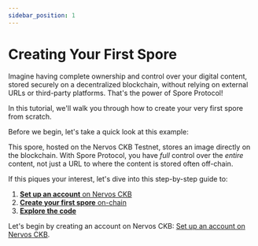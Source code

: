 ```yaml
---
sidebar_position: 1
---
```



# Creating Your First Spore

Imagine having complete ownership and control over your digital content, stored securely on a decentralized blockchain, without relying on external URLs or third-party platforms. That's the power of Spore Protocol!

In this tutorial, we'll walk you through how to create your very first spore from scratch.

Before we begin, let's take a quick look at this example:

<EmbedCard
  title="Spore: 0x075b3210...6061ba7493 | Spore Demo"
  href="https://a-simple-demo.spore.pro/spore/0x075b32100cbc6c082b4c80cd2e2713c30ae0eb2f494dddff435d206061ba7493"
  className="margin-top--sm margin-bottom--lg"
/>

This spore, hosted on the Nervos CKB Testnet, stores an image directly on the blockchain. With Spore Protocol, you have *full* control over the *entire* content, not just a URL to where the content is stored often off-chain.

If this piques your interest, let's dive into this step-by-step guide to:

1. [**Set up an account** on Nervos CKB](./setup-account)
2. [**Create your first spore** on-chain](./create-spore)
3. [**Explore the code**](./explore-code)

Let's begin by creating an account on Nervos CKB: [Set up an account on Nervos CKB](./setup-account).
